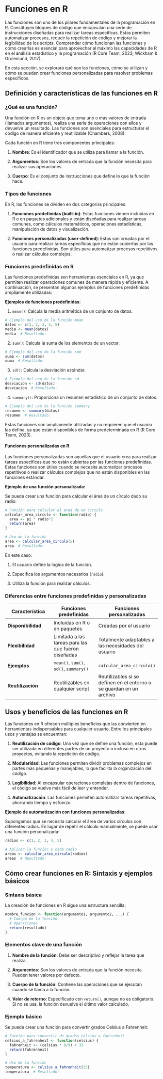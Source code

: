 # Funciones en R

Las funciones son uno de los pilares fundamentales de la programación en R. Constituyen bloques de código que encapsulan una serie de instrucciones diseñadas para realizar tareas específicas. Estas permiten automatizar procesos, reducir la repetición de código y mejorar la legibilidad de los scripts. Comprender cómo funcionan las funciones y cómo crearlas es esencial para aprovechar al máximo las capacidades de R en el análisis estadístico y la programación (R Core Team, 2023; Wickham & Grolemund, 2017).

En esta sección, se explorará qué son las funciones, cómo se utilizan y cómo se pueden crear funciones personalizadas para resolver problemas específicos.

## Definición y características de las funciones en R

### ¿Qué es una función?

Una función en R es un objeto que toma uno o más valores de entrada (llamados argumentos), realiza una serie de operaciones con ellos y devuelve un resultado. Las funciones son esenciales para estructurar el código de manera eficiente y reutilizable (Chambers, 2008).

Cada función en R tiene tres componentes principales:

1.  **Nombre**: Es el identificador que se utiliza para llamar a la función.

2.  **Argumentos**: Son los valores de entrada que la función necesita para realizar sus operaciones.

3.  **Cuerpo**: Es el conjunto de instrucciones que define lo que la función hace.

### Tipos de funciones

En R, las funciones se dividen en dos categorías principales:

1.  **Funciones predefinidas (built-in)**: Estas funciones vienen incluidas en R o en paquetes adicionales y están diseñadas para realizar tareas comunes, como cálculos matemáticos, operaciones estadísticas, manipulación de datos y visualización.

2.  **Funciones personalizadas (user-defined)**: Estas son creadas por el usuario para realizar tareas específicas que no están cubiertas por las funciones predefinidas. Son útiles para automatizar procesos repetitivos o realizar cálculos complejos.

### Funciones predefinidas en R

Las funciones predefinidas son herramientas esenciales en R, ya que permiten realizar operaciones comunes de manera rápida y eficiente. A continuación, se presentan algunos ejemplos de funciones predefinidas ampliamente utilizadas:

**Ejemplos de funciones predefinidas:**

1.  `mean()`: Calcula la media aritmética de un conjunto de datos.

```r
# Ejemplo del uso de la función mean
datos <- c(1, 2, 3, 4, 5)
media <- mean(datos)
media  # Resultado: 
```

2.  `sum()`: Calcula la suma de los elementos de un vector.

```r
# Ejemplo del uso de la función sum
suma <- sum(datos)
suma  # Resultado: 
```

3.  `sd()`: Calcula la desviación estándar.

```r
# Ejemplo del uso de la función sd
desviacion <- sd(datos)
desviacion  # Resultado: 
```

4.  `summary()`: Proporciona un resumen estadístico de un conjunto de datos.

```r
# Ejemplo del uso de la función summary
resumen <- summary(datos)
resumen  # Resultado:

```

Estas funciones son ampliamente utilizadas y no requieren que el usuario las defina, ya que están disponibles de forma predeterminada en R (R Core Team, 2023).

#### Funciones personalizadas en R

Las funciones personalizadas son aquellas que el usuario crea para realizar tareas específicas que no están cubiertas por las funciones predefinidas. Estas funciones son útiles cuando se necesita automatizar procesos repetitivos o realizar cálculos complejos que no están disponibles en las funciones estándar.

**Ejemplo de una función personalizada:**

Se puede crear una función para calcular el área de un círculo dado su radio:

```r
# Función para calcular el area de un circulo
calcular_area_circulo <- function(radio) {
  area <- pi * radio^2
  return(area)
}

# Uso de la función
area <- calcular_area_circulo(5)
area  # Resultado: 
```

En este caso:

1.  El usuario define la lógica de la función.

2.  Especifica los argumentos necesarios (`radio`).

3.  Utiliza la función para realizar cálculos.

### Diferencias entre funciones predefinidas y personalizadas

| Característica | Funciones predefinidas | Funciones personalizadas |
|----|----|----|
| **Disponibilidad** | Incluidas en R o en paquetes | Creadas por el usuario |
| **Flexibilidad** | Limitada a las tareas para las que fueron diseñadas | Totalmente adaptables a las necesidades del usuario |
| **Ejemplos** | `mean()`, `sum()`, `sd()`, `summary()` | `calcular_area_circulo()` |
| **Reutilización** | Reutilizables en cualquier script | Reutilizables si se definen en el entorno o se guardan en un archivo |

## Usos y beneficios de las funciones en R

Las funciones en R ofrecen múltiples beneficios que las convierten en herramientas indispensables para cualquier usuario. Entre los principales usos y ventajas se encuentran:

1.  **Reutilización de código**: Una vez que se define una función, esta puede ser utilizada en diferentes partes de un proyecto o incluso en otros proyectos, evitando la repetición de código.

2.  **Modularidad**: Las funciones permiten dividir problemas complejos en partes más pequeñas y manejables, lo que facilita la organización del código.

3.  **Legibilidad**: Al encapsular operaciones complejas dentro de funciones, el código se vuelve más fácil de leer y entender.

4.  **Automatización**: Las funciones permiten automatizar tareas repetitivas, ahorrando tiempo y esfuerzo.

**Ejemplo de automatización con funciones personalizadas:**

Supongamos que se necesita calcular el área de varios círculos con diferentes radios. En lugar de repetir el cálculo manualmente, se puede usar una función personalizada:

```r
radios <- c(1, 2, 3, 4, 5)

# Aplicar la función a cada radio
areas <- calcular_area_circulo(radios)
areas  # Resultado:
```

## Cómo crear funciones en R: Sintaxis y ejemplos básicos

### Sintaxis básica

La creación de funciones en R sigue una estructura sencilla:

```r

nombre_funcion <- function(argumento1, argumento2, ...) {
  # Cuerpo de la función
  # Operaciones
  return(resultado)
}
```

### Elementos clave de una función

1.  **Nombre de la función**: Debe ser descriptivo y reflejar la tarea que realiza.

2.  **Argumentos**: Son los valores de entrada que la función necesita. Pueden tener valores por defecto.

3.  **Cuerpo de la función**: Contiene las operaciones que se ejecutan cuando se llama a la función.

4.  **Valor de retorno**: Especificado con `return()`, aunque no es obligatorio. Si no se usa, la función devuelve el último valor calculado.

### Ejemplo básico

Se puede crear una función para convertir grados Celsius a Fahrenheit:

```r
# Fucnión para convertir de grados celsius a fahrenheit
celsius_a_fahrenheit <- function(celsius) {
  fahrenheit <- (celsius * 9/5) + 32
  return(fahrenheit)
}

# Uso de la función
temperatura <- celsius_a_fahrenheit(25)
temperatura  # Resultado:
```
